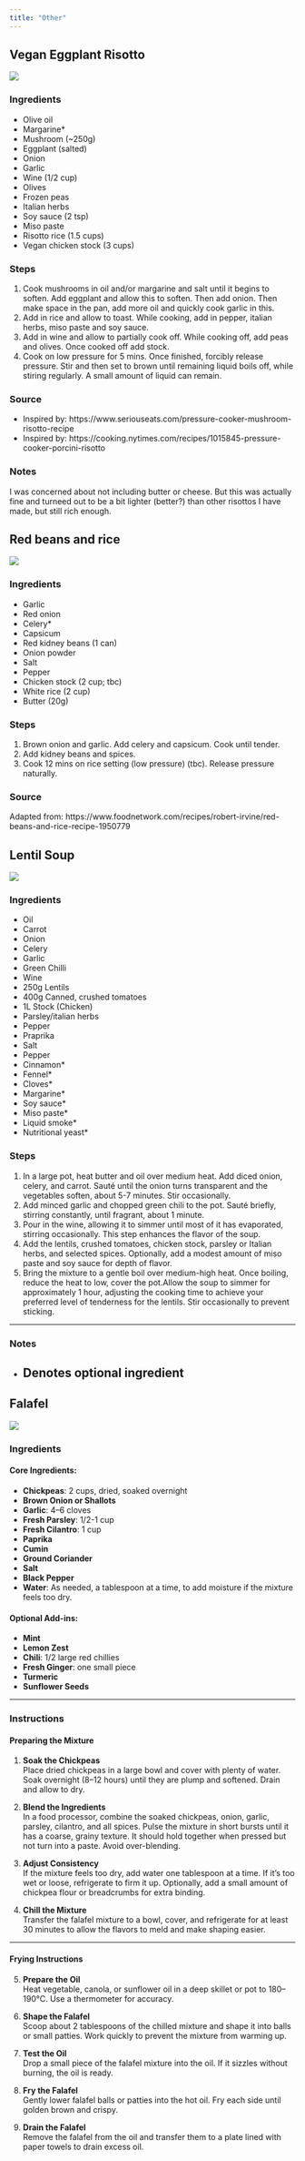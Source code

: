 ```yaml
---
title: "Other"
---
```


## Vegan Eggplant Risotto 
[![](https://img.shields.io/badge/lifecycle-experimental-orange.svg){fig-align="left"}](https://www.tidyverse.org/lifecycle/#experimental)

### Ingredients

- Olive oil
- Margarine*
- Mushroom (~250g)
- Eggplant (salted)
- Onion
- Garlic
- Wine (1/2 cup)
- Olives
- Frozen peas
- Italian herbs
- Soy sauce (2 tsp)
- Miso paste
- Risotto rice (1.5 cups)
- Vegan chicken stock (3 cups)

### Steps

1. Cook mushrooms in oil and/or margarine and salt until it begins to soften. Add eggplant and allow this to soften. Then add onion. Then make space in the pan, add more oil and quickly cook garlic in this.
1. Add in rice and allow to toast. While cooking, add in pepper, italian herbs, miso paste and soy sauce.
1. Add in wine and allow to partially cook off. While cooking off, add peas and olives. Once cooked off add stock.
1. Cook on low pressure for 5 mins. Once finished, forcibly release pressure. Stir and then set to brown until remaining liquid boils off, while stiring regularly. A small amount of liquid can remain.

### Source
- Inspired by: https://www.seriouseats.com/pressure-cooker-mushroom-risotto-recipe
- Inspired by: https://cooking.nytimes.com/recipes/1015845-pressure-cooker-porcini-risotto

### Notes
I was concerned about not including butter or cheese. But this was actually fine and turneed out to be a bit lighter (better?) than other risottos I have made, but still rich enough.

## Red beans and rice

[![](https://img.shields.io/badge/lifecycle-questioning-blue.svg){fig-align="left"}](https://www.tidyverse.org/lifecycle/#maturing)

### Ingredients 
- Garlic
- Red onion
- Celery*
- Capsicum
- Red kidney beans (1 can)
- Onion powder
- Salt
- Pepper
- Chicken stock (2 cup; tbc)
- White rice (2 cup)
- Butter (20g)

### Steps
1. Brown onion and garlic. Add celery and capsicum. Cook until tender.
1. Add kidney beans and spices.
1. Cook 12 mins on rice setting (low pressure) (tbc). Release pressure naturally.

### Source
Adapted from: https://www.foodnetwork.com/recipes/robert-irvine/red-beans-and-rice-recipe-1950779

## Lentil Soup

[![](https://img.shields.io/badge/lifecycle-maturing-orange.svg){fig-align="left"}](https://www.tidyverse.org/lifecycle/#maturing)

### Ingredients

- Oil
- Carrot
- Onion
- Celery
- Garlic
- Green Chilli
- Wine
- 250g Lentils
- 400g Canned, crushed tomatoes
- 1L Stock (Chicken)
- Parsley/italian herbs
- Pepper
- Praprika
- Salt
- Pepper
- Cinnamon*
- Fennel*
- Cloves*
- Margarine*
- Soy sauce*
- Miso paste*
- Liquid smoke*
- Nutritional yeast*

### Steps
1. In a large pot, heat butter and oil over medium heat. Add diced onion, celery, and carrot. Sauté until the onion turns transparent and the vegetables soften, about 5-7 minutes. Stir occasionally.
2. Add minced garlic and chopped green chili to the pot. Sauté briefly, stirring constantly, until fragrant, about 1 minute.
3. Pour in the wine, allowing it to simmer until most of it has evaporated, stirring occasionally. This step enhances the flavor of the soup.
4. Add the lentils, crushed tomatoes, chicken stock, parsley or Italian herbs, and selected spices. Optionally, add a modest amount of miso paste and soy sauce for depth of flavor.
5. Bring the mixture to a gentle boil over medium-high heat. Once boiling, reduce the heat to low, cover the pot.Allow the soup to simmer for approximately 1 hour, adjusting the cooking time to achieve your preferred level of tenderness for the lentils. Stir occasionally to prevent sticking.

---

### Notes
* Denotes optional ingredient
---


## Falafel

[![](https://img.shields.io/badge/lifecycle-maturing-orange.svg){fig-align="left"}](https://www.tidyverse.org/lifecycle/#maturing)

### Ingredients

#### Core Ingredients:
- **Chickpeas**: 2 cups, dried, soaked overnight
- **Brown Onion or Shallots**
- **Garlic**: 4–6 cloves
- **Fresh Parsley**: 1/2-1 cup
- **Fresh Cilantro**: 1 cup
- **Paprika**
- **Cumin**
- **Ground Coriander**
- **Salt**
- **Black Pepper**
- **Water**: As needed, a tablespoon at a time, to add moisture if the mixture feels too dry.

#### Optional Add-ins:
- **Mint**
- **Lemon Zest**
- **Chili**: 1/2 large red chillies
- **Fresh Ginger**: one small piece
- **Turmeric**
- **Sunflower Seeds**

---

### Instructions

#### Preparing the Mixture
1. **Soak the Chickpeas**  
   Place dried chickpeas in a large bowl and cover with plenty of water. Soak overnight (8–12 hours) until they are plump and softened. Drain and allow to dry.

2. **Blend the Ingredients**  
   In a food processor, combine the soaked chickpeas, onion, garlic, parsley, cilantro, and all spices. Pulse the mixture in short bursts until it has a coarse, grainy texture. It should hold together when pressed but not turn into a paste. Avoid over-blending.

3. **Adjust Consistency**  
   If the mixture feels too dry, add water one tablespoon at a time. If it’s too wet or loose, refrigerate to firm it up. Optionally, add a small amount of chickpea flour or breadcrumbs for extra binding.

4. **Chill the Mixture**  
   Transfer the falafel mixture to a bowl, cover, and refrigerate for at least 30 minutes to allow the flavors to meld and make shaping easier.

---

#### Frying Instructions
5. **Prepare the Oil**  
   Heat vegetable, canola, or sunflower oil in a deep skillet or pot to 180–190°C. Use a thermometer for accuracy.

6. **Shape the Falafel**  
   Scoop about 2 tablespoons of the chilled mixture and shape it into balls or small patties. Work quickly to prevent the mixture from warming up.

7. **Test the Oil**  
   Drop a small piece of the falafel mixture into the oil. If it sizzles without burning, the oil is ready.

8. **Fry the Falafel**  
   Gently lower falafel balls or patties into the hot oil. Fry each side until golden brown and crispy.

9. **Drain the Falafel**  
   Remove the falafel from the oil and transfer them to a plate lined with paper towels to drain excess oil.

